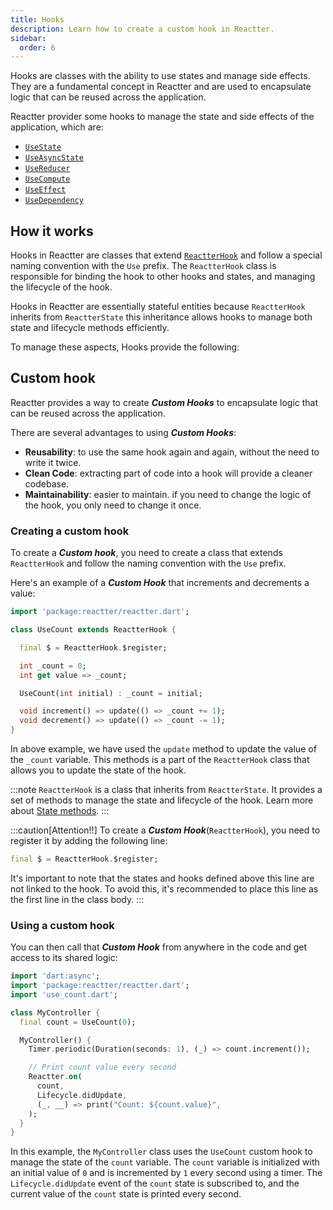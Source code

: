 ```yaml
---
title: Hooks
description: Learn how to create a custom hook in Reactter.
sidebar:
  order: 6
---
```


Hooks are classes with the ability to use states and manage side effects. They are a fundamental concept in Reactter and are used to encapsulate logic that can be reused across the application.

Reactter provider some hooks to manage the state and side effects of the application, which are:

- <HT>[`UseState`](/reactter/hooks/use_state)</HT>
- <HT>[`UseAsyncState`](/reactter/hooks/use_async_state)</HT>
- <HT>[`UseReducer`](/reactter/hooks/use_reducer)</HT>
- <HT>[`UseCompute`](/reactter/hooks/use_compute)</HT>
- <HT>[`UseEffect`](/reactter/hooks/use_effect)</HT>
- <HT>[`UseDependency`](/reactter/hooks/use_instance)</HT>

## How it works

Hooks in Reactter are classes that extend <HT><a href="https://pub.dev/documentation/reactter/latest/reactter/ReactterHook-class.html" target="_blank">`ReactterHook`</a></HT> and follow a special naming convention with the  <HT>`Use`</HT>  prefix. The <HT>`ReactterHook`</HT> class is responsible for binding the hook to other hooks and states, and managing the lifecycle of the hook.

Hooks in Reactter are essentially stateful entities because <HT>`ReactterHook`</HT> inherits from <HT>`ReactterState`</HT> this inheritance allows hooks to manage both state and lifecycle methods efficiently.

To manage these aspects, Hooks provide the following:
<StateMethodsLite/>


## Custom hook

Reactter provides a way to create _**Custom Hooks**_ to encapsulate logic that can be reused across the application.

There are several advantages to using _**Custom Hooks**_:

- **Reusability**: to use the same hook again and again, without the need to write it twice.
- **Clean Code**: extracting part of code into a hook will provide a cleaner codebase.
- **Maintainability**: easier to maintain. if you need to change the logic of the hook, you only need to change it once.


### Creating a custom hook

To create a _**Custom hook**_, you need to create a class that extends <HT>`ReactterHook`</HT> and follow the naming convention with the <HT>`Use`</HT> prefix.

Here's an example of a _**Custom Hook**_ that increments and decrements a value:

```dart title="use_count.dart" "ReactterHook" "ReactterHook.$register" {"* This line is REQUIRED!!":4-5} "update" "_count"
import 'package:reactter/reactter.dart';

class UseCount extends ReactterHook {

  final $ = ReactterHook.$register;

  int _count = 0;
  int get value => _count;

  UseCount(int initial) : _count = initial;

  void increment() => update(() => _count += 1);
  void decrement() => update(() => _count -= 1);
}
```

In above example, we have used the <HM>`update`</HM> method to update the value of the `_count` variable.
This methods is a part of the <HT>`ReactterHook`</HT> class that allows you to update the state of the hook.

:::note
<HT>`ReactterHook`</HT> is a class that inherits from <HT>`ReactterState`</HT>.
It provides a set of methods to manage the state and lifecycle of the hook.
Learn more about [State methods](/reactter/core_concepts/state_management/#state-methods).
:::

:::caution[Attention!!]
To create a _**Custom Hook**_(<HT>`ReactterHook`</HT>), you need to register it by adding the following line:

```dart showLineNumbers=false
final $ = ReactterHook.$register;
```

It's important to note that the states and hooks defined above this line are not linked to the hook.
To avoid this, it's recommended to place this line as the first line in the class body.
:::

### Using a custom hook

You can then call that _**Custom Hook**_ from anywhere in the code and get access to its shared logic:

```dart title="my_controller.dart" "Reactter.on" "Lifecycle.didUpdate" "UseCount" /count(?! )(?!.dart)/ "count.value" "count.increment"
import 'dart:async';
import 'package:reactter/reactter.dart';
import 'use_count.dart';

class MyController {
  final count = UseCount(0);

  MyController() {
    Timer.periodic(Duration(seconds: 1), (_) => count.increment());

    // Print count value every second
    Reactter.on(
      count,
      Lifecycle.didUpdate,
      (_, __) => print("Count: ${count.value}",
    );
  }
}
```

In this example, the <HT>`MyController`</HT> class uses the <HT>`UseCount`</HT> custom hook to manage the state of the `count` variable.
The `count` variable is initialized with an initial value of <HN>`0`</HN> and is incremented by <HN>`1`</HN> every second using a timer.
The <HE>`Lifecycle.didUpdate`</HE> event of the `count` state is subscribed to, and the current value of the `count` state is printed every second.
